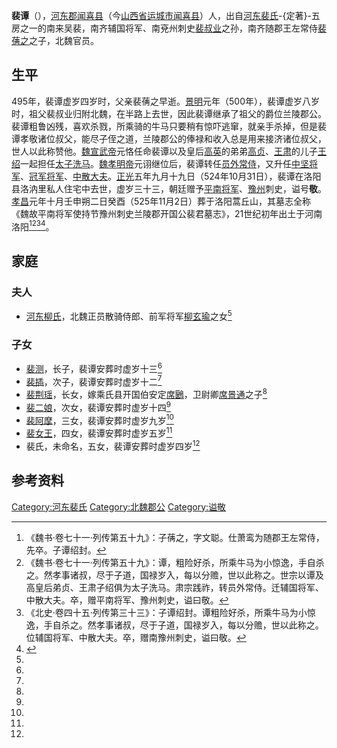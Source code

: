 '''裴谭'''（{{bd|492年||524年|10月31日|}}），[[河东郡_(中国)|河东郡]][[闻喜县|闻喜县]]（今[[山西省|山西省]][[运城市|运城市]][[闻喜县|闻喜县]]）人，出自[[河东裴氏|河东裴氏]]-{定著}-五房之一的南来吴裴，南齐辅国将军、南兗州刺史[[裴叔业|裴叔业]]之孙，南齐随郡王左常侍[[裴蒨之|裴蒨之]]之子，北魏官员。

==生平==
495年，裴谭虚岁四岁时，父亲裴蒨之早逝。[[景明|景明]]元年（500年），裴谭虚岁八岁时，祖父裴叔业归附北魏，在半路上去世，因此裴谭继承了祖父的爵位兰陵郡公。裴谭粗鲁凶残，喜欢杀戮，所乘骑的牛马只要稍有惊吓逃窜，就亲手杀掉，但是裴谭孝敬诸位叔父，能尽子侄之道，兰陵郡公的俸禄和收入总是用来接济诸位叔父，世人以此称赞他。[[魏宣武帝|魏宣武帝]]元恪任命裴谭以及皇后[[高英|高英]]的弟弟[[高贞_(北魏)|高贞]]、[[王肃_(南北朝)|王肃]]的儿子[[王绍_(南北朝)|王绍]]一起担任[[太子洗马|太子洗马]]。[[魏孝明帝|魏孝明帝]]元诩继位后，裴谭转任[[员外常侍|员外常侍]]，又升任[[中坚将军|中坚将军]]、[[冠军将军|冠军将军]]、[[中散大夫|中散大夫]]。[[正光|正光]]五年九月十九日（524年10月31日），裴谭在洛阳县洛汭里私人住宅中去世，虚岁三十三，朝廷赠予[[平南将军|平南将军]]、[[豫州|豫州]]刺史，谥号'''敬'''。[[孝昌|孝昌]]元年十月壬申朔二日癸酉（525年11月2日）葬于洛阳蒿丘山，其墓志全称《魏故平南将军使持节豫州刺史兰陵郡开国公裴君墓志》，21世纪初年出土于河南洛阳<ref>《魏书·卷七十一·列传第五十九》：子蒨之，字文聪。仕萧鸾为随郡王左常侍，先卒。子谭绍封。</ref><ref>《魏书·卷七十一·列传第五十九》：谭，粗险好杀，所乘牛马为小惊逸，手自杀之。然孝事诸叔，尽于子道，国禄岁入，每以分赡，世以此称之。世宗以谭及高皇后弟贞、王肃子绍俱为太子洗马。肃宗践祚，转员外常侍。迁辅国将军、中散大夫。卒，赠平南将军、豫州刺史，谥曰敬。</ref><ref>《北史·卷四十五·列传第三十三》：子谭绍封。谭粗险好杀，所乘牛马为小惊逸，手自杀之。然孝事诸叔，尽于子道，国禄岁入，每以分赡，世以此称之。位辅国将军、中散大夫。卒，赠南豫州刺史，谥曰敬。</ref><ref name=autogenerated1>{{Citation| last=李| first=钦善| author-link=| year=2012年| title=《风骨峻峭 庄重典雅——释新出北魏<裴谭墓志>》| periodical=《青少年书法》| volume=| issue=18期| pages=43-51| url=http://www.cnki.com.cn/Article/CJFDTOTAL-QSNS201218013.htm| doi=| oclc=| accessdate=2015-10-02| archive-date=2015-10-03| archive-url=https://web.archive.org/web/20151003085615/http://www.cnki.com.cn/Article/CJFDTOTAL-QSNS201218013.htm| dead-url=no}}</ref>。

==家庭==
===夫人===
*[[河东柳氏|河东柳氏]]，北魏正员散骑侍郎、前军将军[[柳玄瑜|柳玄瑜]]之女<ref name=autogenerated1 />

===子女===
*[[裴测|裴测]]，长子，裴谭安葬时虚岁十三<ref name=autogenerated1 />
*[[裴插|裴插]]，次子，裴谭安葬时虚岁十二<ref name=autogenerated1 />
*[[裴荆瑶|裴荆瑶]]，长女，嫁乘氏县开国伯安定[[席鶠|席鶠]]，卫尉卿[[席景通|席景通]]之子<ref name=autogenerated1 />
*[[裴二娘|裴二娘]]，次女，裴谭安葬时虚岁十四<ref name=autogenerated1 />
*[[裴阿摩|裴阿摩]]，三女，裴谭安葬时虚岁九岁<ref name=autogenerated1 />
*[[裴女王|裴女王]]，四女，裴谭安葬时虚岁五岁<ref name=autogenerated1 />
*裴氏，未命名，五女，裴谭安葬时虚岁四岁<ref name=autogenerated1 />

==参考资料==
{{reflist}}

[[Category:河东裴氏|Category:河东裴氏]]
[[Category:北魏郡公|Category:北魏郡公]]
[[Category:谥敬|Category:谥敬]]